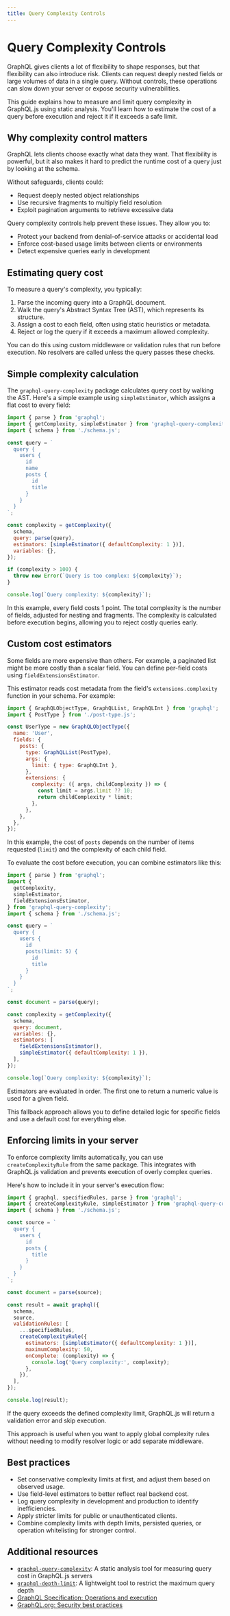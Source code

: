 ```yaml
---
title: Query Complexity Controls
---
```


# Query Complexity Controls

GraphQL gives clients a lot of flexibility to shape responses, but that
flexibility can also introduce risk. Clients can request deeply nested fields or 
large volumes of data in a single query. Without controls, these operations can slow
down your server or expose security vulnerabilities.

This guide explains how to measure and limit query complexity in GraphQL.js
using static analysis. You'll learn how to estimate the cost
of a query before execution and reject it if it exceeds a safe limit.

## Why complexity control matters

GraphQL lets clients choose exactly what data they want. That flexibility is powerful, 
but it also makes it hard to predict the runtime cost of a query just by looking
at the schema.

Without safeguards, clients could:

- Request deeply nested object relationships
- Use recursive fragments to multiply field resolution
- Exploit pagination arguments to retrieve excessive data

Query complexity controls help prevent these issues. They allow you to:

- Protect your backend from denial-of-service attacks or accidental load
- Enforce cost-based usage limits between clients or environments
- Detect expensive queries early in development

## Estimating query cost

To measure a query's complexity, you typically:

1. Parse the incoming query into a GraphQL document.
2. Walk the query's Abstract Syntax Tree (AST), which represents its structure.
3. Assign a cost to each field, often using static heuristics or metadata.
4. Reject or log the query if it exceeds a maximum allowed complexity.

You can do this using custom middleware or validation rules that run before execution.
No resolvers are called unless the query passes these checks.

## Simple complexity calculation

The `graphql-query-complexity` package calculates query cost by walking the AST. Here's a
simple example using `simpleEstimator`, which assigns a flat cost to every field:

```js
import { parse } from 'graphql';
import { getComplexity, simpleEstimator } from 'graphql-query-complexity';
import { schema } from './schema.js';

const query = `
  query {
    users {
      id
      name
      posts {
        id
        title
      }
    }
  }
`;

const complexity = getComplexity({
  schema,
  query: parse(query),
  estimators: [simpleEstimator({ defaultComplexity: 1 })],
  variables: {},
});

if (complexity > 100) {
  throw new Error(`Query is too complex: ${complexity}`);
}

console.log(`Query complexity: ${complexity}`);
```

In this example, every field costs 1 point. The total complexity is the number of fields,
adjusted for nesting and fragments. The complexity is calculated before execution begins,
allowing you to reject costly queries early.

## Custom cost estimators

Some fields are more expensive than others. For example, a paginated list might be more
costly than a scalar field. You can define per-field costs using
`fieldExtensionsEstimator`.

This estimator reads cost metadata from the field's `extensions.complexity` function in
your schema. For example:

```js
import { GraphQLObjectType, GraphQLList, GraphQLInt } from 'graphql';
import { PostType } from './post-type.js';

const UserType = new GraphQLObjectType({
  name: 'User',
  fields: {
    posts: {
      type: GraphQLList(PostType),
      args: {
        limit: { type: GraphQLInt },
      },
      extensions: {
        complexity: ({ args, childComplexity }) => {
          const limit = args.limit ?? 10;
          return childComplexity * limit;
        },
      },
    },
  },
});
```

In this example, the cost of `posts` depends on the number of items requested (`limit`) and the
complexity of each child field.

To evaluate the cost before execution, you can combine estimators like this:

```js
import { parse } from 'graphql';
import {
  getComplexity,
  simpleEstimator,
  fieldExtensionsEstimator,
} from 'graphql-query-complexity';
import { schema } from './schema.js';

const query = `
  query {
    users {
      id
      posts(limit: 5) {
        id
        title
      }
    }
  }
`;

const document = parse(query);

const complexity = getComplexity({
  schema,
  query: document,
  variables: {},
  estimators: [
    fieldExtensionsEstimator(),
    simpleEstimator({ defaultComplexity: 1 }),
  ],
});

console.log(`Query complexity: ${complexity}`);
```

Estimators are evaluated in order. The first one to return a numeric value is used
for a given field.

This fallback approach allows you to define detailed logic for specific fields and use
a default cost for everything else.

## Enforcing limits in your server

To enforce complexity limits automatically, you can use `createComplexityRule` from
the same package. This integrates with GraphQL.js validation and prevents execution of
overly complex queries.

Here's how to include it in your server's execution flow:

```js
import { graphql, specifiedRules, parse } from 'graphql';
import { createComplexityRule, simpleEstimator } from 'graphql-query-complexity';
import { schema } from './schema.js';

const source = `
  query {
    users {
      id
      posts {
        title
      }
    }
  }
`;

const document = parse(source);

const result = await graphql({
  schema,
  source,
  validationRules: [
    ...specifiedRules,
    createComplexityRule({
      estimators: [simpleEstimator({ defaultComplexity: 1 })],
      maximumComplexity: 50,
      onComplete: (complexity) => {
        console.log('Query complexity:', complexity);
      },
    }),
  ],
});

console.log(result);
```

If the query exceeds the defined complexity limit, GraphQL.js will return a validation
error and skip execution.

This approach is useful when you want to apply global complexity rules without needing
to modify resolver logic or add separate middleware.

## Best practices

- Set conservative complexity limits at first, and adjust them based on observed usage.
- Use field-level estimators to better reflect real backend cost.
- Log query complexity in development and production to identify inefficiencies.
- Apply stricter limits for public or unauthenticated clients.
- Combine complexity limits with depth limits, persisted queries, or operation
whitelisting for stronger control.

## Additional resources

- [`graphql-query-complexity`](https://github.com/slicknode/graphql-query-complexity): A static analysis tool for measuring query cost in GraphQL.js servers
- [`graphql-depth-limit`](https://github.com/graphile/depth-limit): A lightweight tool to restrict the maximum query depth
- [GraphQL Specification: Operations and execution](https://spec.graphql.org/draft/#sec-Language.Operations)
- [GraphQL.org: Security best practices](https://graphql.org/learn/security/)
